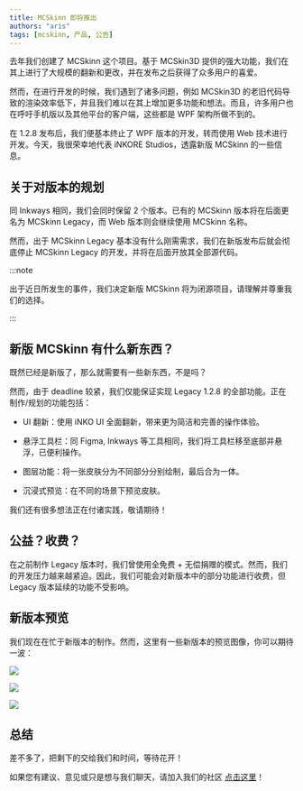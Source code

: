 ---
title: MCSkinn 即将推出
authors: "aris"
tags: [mcskinn, 产品, 公告]
---

去年我们创建了 MCSkinn 这个项目。基于 MCSkin3D 提供的强大功能，我们在其上进行了大规模的翻新和更改，并在发布之后获得了众多用户的喜爱。

然而，在进行开发的时候，我们遇到了诸多问题，例如 MCSkin3D 的老旧代码导致的渲染效率低下，并且我们难以在其上增加更多功能和想法。而且，许多用户也在呼吁手机版以及其他平台的客户端，这些都是 WPF 架构所做不到的。

在 1.2.8 发布后，我们便基本终止了 WPF 版本的开发，转而使用 Web 技术进行开发。今天，我很荣幸地代表 iNKORE Studios，透露新版 MCSkinn 的一些信息。

## 关于对版本的规划

同 Inkways 相同，我们会同时保留 2 个版本。已有的 MCSkinn 版本将在后面更名为 MCSkinn Legacy，而 Web 版本则会继续使用 MCSkinn 名称。

然而，出于 MCSkinn Legacy 基本没有什么刚需需求，我们在新版发布后就会彻底停止 MCSkinn Legacy 的开发，并将在后面开放其全部源代码。

:::note

出于近日所发生的事件，我们决定新版 MCSkinn 将为闭源项目，请理解并尊重我们的选择。

:::

## 新版 MCSkinn 有什么新东西？

既然已经是新版了，那么就需要有一些新东西，不是吗？

然而，由于 deadline 较紧，我们仅能保证实现 Legacy 1.2.8 的全部功能。正在制作/规划的功能包括：

- UI 翻新：使用 iNKO UI 全面翻新，带来更为简洁和完善的操作体验。

- 悬浮工具栏：同 Figma, Inkways 等工具相同，我们将工具栏移至底部并悬浮，已便利操作。

- 图层功能：将一张皮肤分为不同部分分别绘制，最后合为一体。

- 沉浸式预览：在不同的场景下预览皮肤。

我们还有很多想法正在付诸实践，敬请期待！

## 公益？收费？

在之前制作 Legacy 版本时，我们曾使用全免费 + 无偿捐赠的模式。然而，我们的开发压力越来越紧迫。因此，我们可能会对新版本中的部分功能进行收费，但 Legacy 版本延续的功能不受影响。

## 新版本预览

我们现在在忙于新版本的制作。然而，这里有一些新版本的预览图像，你可以期待一波：

![](ui-preview.png)

![](toolbar.png)

![](welcome-box.png)

## 总结

差不多了，把剩下的交给我们和时间，等待花开！

如果您有建议、意见或只是想与我们聊天，请加入我们的社区 [点击这里](https://inkore.net/about#social)！